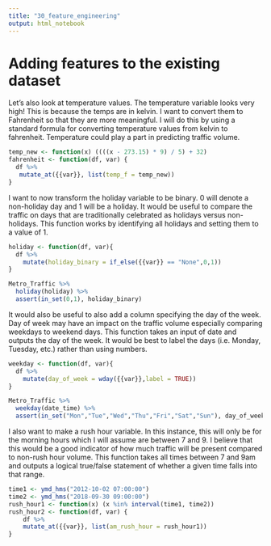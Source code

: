 ```yaml
---
title: "30_feature_engineering"
output: html_notebook
---
```


# Adding features to the existing dataset

Let's also look at temperature values. The temperature variable looks very high! This is because the temps are in kelvin. I want to convert them to Fahrenheit so that they are more meaningful. I will do this by using a standard formula for converting temperature values from kelvin to fahrenheit. Temperature could play a part in predicting traffic volume.
```r
temp_new <- function(x) ((((x - 273.15) * 9) / 5) + 32)
fahrenheit <- function(df, var) {
  df %>%
   mutate_at({{var}}, list(temp_f = temp_new))
}
```


I want to now transform the holiday variable to be binary. 0 will denote a non-holiday day and 1 will be a holiday. It would be useful to compare the traffic on days that are traditionally celebrated as holidays versus non-holidays. This function works by identifying all holidays and setting them to a value of 1.
```r
holiday <- function(df, var){
  df %>% 
    mutate(holiday_binary = if_else({{var}} == "None",0,1))
}

Metro_Traffic %>% 
  holiday(holiday) %>% 
  assert(in_set(0,1), holiday_binary)
```

It would also be useful to also add a column specifying the day of the week. Day of week may have an impact on the traffic volume especially comparing weekdays to weekend days. This function takes an input of date and outputs the day of the week. It would be best to label the days (i.e. Monday, Tuesday, etc.) rather than using numbers.
```r
weekday <- function(df, var){
  df %>% 
    mutate(day_of_week = wday({{var}},label = TRUE))
}

Metro_Traffic %>% 
  weekday(date_time) %>% 
  assert(in_set("Mon","Tue","Wed","Thu","Fri","Sat","Sun"), day_of_week)
```

I also want to make a rush hour variable. In this instance, this will only be for the morning hours which I will assume are between 7 and 9. I believe that this would be a good indicator of how much traffic will be present compared to non-rush hour volume. This function takes all times between 7 and 9am and outputs a logical true/false statement of whether a given time falls into that range.
```r
time1 <- ymd_hms("2012-10-02 07:00:00")
time2 <- ymd_hms("2018-09-30 09:00:00")
rush_hour1 <- function(x) (x %in% interval(time1, time2))
rush_hour2 <- function(df, var) {
    df %>%
    mutate_at({{var}}, list(am_rush_hour = rush_hour1)) 
}
```

